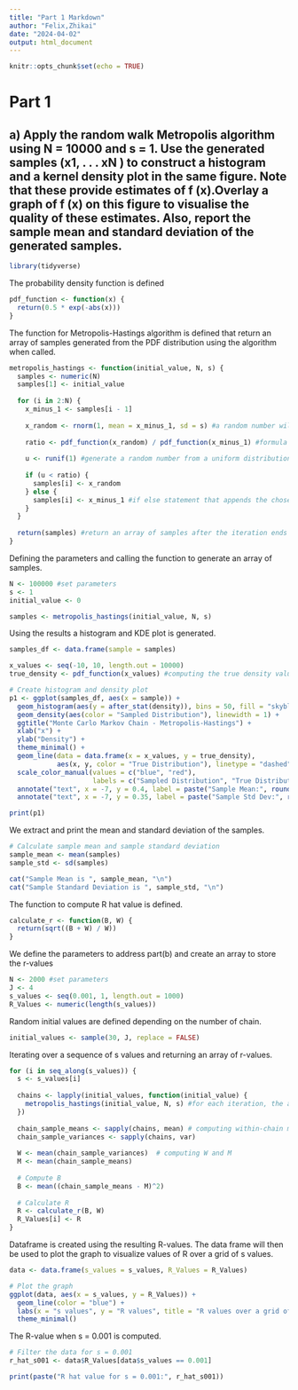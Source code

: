 ```yaml
---
title: "Part 1 Markdown"
author: "Felix,Zhikai"
date: "2024-04-02"
output: html_document
---
```


```r
knitr::opts_chunk$set(echo = TRUE)
```

# Part 1
## a) Apply the random walk Metropolis algorithm using N = 10000 and s = 1. Use the generated samples (x1, . . . xN ) to construct a histogram and a kernel density plot in the same figure. Note that these provide estimates of f (x).Overlay a graph of f (x) on this figure to visualise the quality of these estimates. Also, report the sample mean and standard deviation of the generated samples.

```r
library(tidyverse)
```

The probability density function is defined
```r
pdf_function <- function(x) {
  return(0.5 * exp(-abs(x)))
}
```

The function for Metropolis-Hastings algorithm is defined that return an array of samples generated from the PDF distribution using the algorithm when called.
```r
metropolis_hastings <- function(initial_value, N, s) {
  samples <- numeric(N)
  samples[1] <- initial_value
  
  for (i in 2:N) {
    x_minus_1 <- samples[i - 1]
    
    x_random <- rnorm(1, mean = x_minus_1, sd = s) #a random number will be generated from a normal distribution centred around the previous number x_minus_1
    
    ratio <- pdf_function(x_random) / pdf_function(x_minus_1) #formula to compute the ratio
    
    u <- runif(1) #generate a random number from a uniform distribution ranging from 0 to 1
    
    if (u < ratio) {
      samples[i] <- x_random
    } else {
      samples[i] <- x_minus_1 #if else statement that appends the chosen sample 
    }
  }
  
  return(samples) #return an array of samples after the iteration ends
}
```

Defining the parameters and calling the function to generate an array of samples.
```r
N <- 100000 #set parameters
s <- 1
initial_value <- 0

samples <- metropolis_hastings(initial_value, N, s)
```

Using the results a histogram and KDE plot is generated.
```r
samples_df <- data.frame(sample = samples)

x_values <- seq(-10, 10, length.out = 10000)
true_density <- pdf_function(x_values) #computing the true density values corresponding to each point of x_values.

# Create histogram and density plot
p1 <- ggplot(samples_df, aes(x = sample)) +
  geom_histogram(aes(y = after_stat(density)), bins = 50, fill = "skyblue", alpha = 0.5) +
  geom_density(aes(color = "Sampled Distribution"), linewidth = 1) +
  ggtitle("Monte Carlo Markov Chain - Metropolis-Hastings") +
  xlab("x") +
  ylab("Density") +
  theme_minimal() +
  geom_line(data = data.frame(x = x_values, y = true_density), 
            aes(x, y, color = "True Distribution"), linetype = "dashed") +
  scale_color_manual(values = c("blue", "red"), 
                     labels = c("Sampled Distribution", "True Distribution")) +
  annotate("text", x = -7, y = 0.4, label = paste("Sample Mean:", round(sample_mean, 3)), color = "blue") +
  annotate("text", x = -7, y = 0.35, label = paste("Sample Std Dev:", round(sample_std, 3)), color = "blue")

print(p1)
```
We extract and print the mean and standard deviation of the samples.
```r
# Calculate sample mean and sample standard deviation
sample_mean <- mean(samples)
sample_std <- sd(samples)

cat("Sample Mean is ", sample_mean, "\n")
cat("Sample Standard Deviation is ", sample_std, "\n")
```

The function to compute R hat value is defined.
```r
calculate_r <- function(B, W) {
  return(sqrt((B + W) / W))
}
```

We define the parameters to address part(b) and create an array to store the r-values
```r
N <- 2000 #set parameters
J <- 4
s_values <- seq(0.001, 1, length.out = 1000)
R_Values <- numeric(length(s_values)) 
```

Random initial values are defined depending on the number of chain.
```r
initial_values <- sample(30, J, replace = FALSE)
```

Iterating over a sequence of s values and returning an array of r-values.
```r
for (i in seq_along(s_values)) {
  s <- s_values[i]
  
  chains <- lapply(initial_values, function(initial_value) {
    metropolis_hastings(initial_value, N, s) #for each iteration, the algorithm generate J chains for each s value using the algorithm,
  })
  
  chain_sample_means <- sapply(chains, mean) # computing within-chain means and variances
  chain_sample_variances <- sapply(chains, var)
  
  W <- mean(chain_sample_variances)  # computing W and M
  M <- mean(chain_sample_means)
  
  # Compute B
  B <- mean((chain_sample_means - M)^2) 
  
  # Calculate R
  R <- calculate_r(B, W)
  R_Values[i] <- R
}
```

Dataframe is created using the resulting R-values. The data frame will then be used to plot the graph to visualize values of R over a grid of s values.
```r
data <- data.frame(s_values = s_values, R_Values = R_Values)

# Plot the graph
ggplot(data, aes(x = s_values, y = R_Values)) +
  geom_line(color = "blue") +
  labs(x = "s values", y = "R values", title = "R values over a grid of s values interval between 0.001 and 1.") +
  theme_minimal()
```
The R-value when s = 0.001 is computed.
```r
# Filter the data for s = 0.001
r_hat_s001 <- data$R_Values[data$s_values == 0.001]

print(paste("R hat value for s = 0.001:", r_hat_s001))
```
